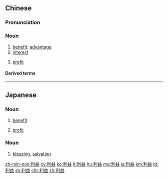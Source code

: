 ==Chinese==
{{zh-forms}}

===Pronunciation===
{{zh-pron
|m=lìyì
|c=lei6 jik1
|h=pfs=li-yit
|mn=lī-ek
|cat=n
}}

===Noun===
{{zh-noun}}

# [[benefit]]; [[advantage]]
# [[interest]] {{gloss|benefit or advantage of a person or group}}
# {{lb|zh|finance}} [[profit]]

====Derived terms====
{{zh-der|利益衝突|利益均霑/利益均沾|利益團體}}

{{zh-cat|Elementary}}

----

==Japanese==
{{ja-kanjitab|り|えき}}

===Noun===
{{ja-noun|りえき}}

# [[benefit]]
# {{lb|ja|finance|sort=りえき}} [[profit]]

===Noun===
{{ja-noun|りやく}}

# {{lb|ja|Buddhism|sort=りやく}} [[blessing]], [[salvation]]

[[zh-min-nan:利益]]
[[cy:利益]]
[[ko:利益]]
[[lt:利益]]
[[hu:利益]]
[[mg:利益]]
[[ja:利益]]
[[km:利益]]
[[pt:利益]]
[[sh:利益]]
[[chr:利益]]
[[zh:利益]]